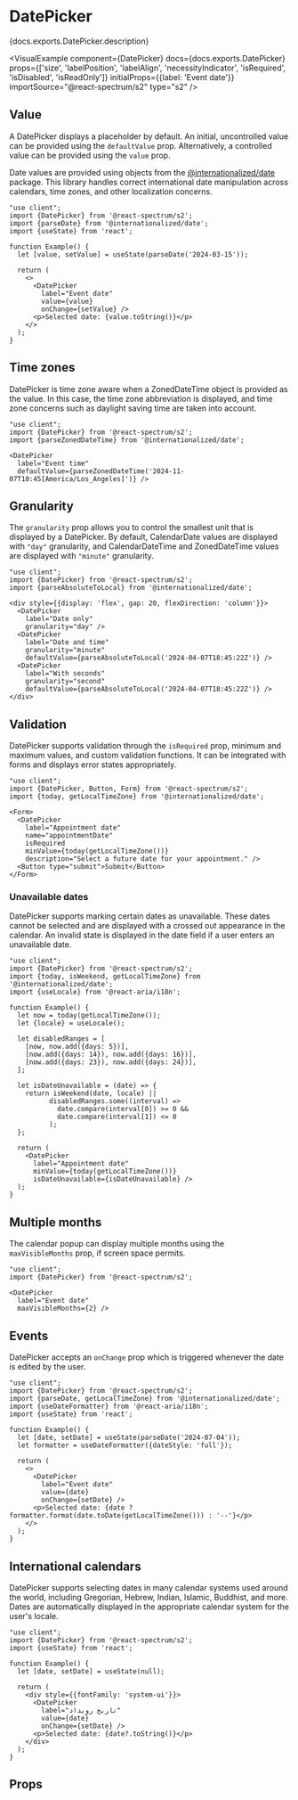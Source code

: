 

# DatePicker

<PageDescription>{docs.exports.DatePicker.description}</PageDescription>

<VisualExample
  component={DatePicker}
  docs={docs.exports.DatePicker}
  props={['size', 'labelPosition', 'labelAlign', 'necessityIndicator', 'isRequired', 'isDisabled', 'isReadOnly']}
  initialProps={{label: 'Event date'}}
  importSource="@react-spectrum/s2"
  type="s2" />

## Value

A DatePicker displays a placeholder by default. An initial, uncontrolled value can be provided using the `defaultValue` prop. Alternatively, a controlled value can be provided using the `value` prop.

Date values are provided using objects from the [@internationalized/date](https://react-spectrum.adobe.com/internationalized/date/) package. This library handles correct international date manipulation across calendars, time zones, and other localization concerns.

```tsx render
"use client";
import {DatePicker} from '@react-spectrum/s2';
import {parseDate} from '@internationalized/date';
import {useState} from 'react';

function Example() {
  let [value, setValue] = useState(parseDate('2024-03-15'));

  return (
    <>
      <DatePicker
        label="Event date"
        value={value}
        onChange={setValue} />
      <p>Selected date: {value.toString()}</p>
    </>
  );
}
```

## Time zones

DatePicker is time zone aware when a ZonedDateTime object is provided as the value. In this case, the time zone abbreviation is displayed, and time zone concerns such as daylight saving time are taken into account.

```tsx render hideImports
"use client";
import {DatePicker} from '@react-spectrum/s2';
import {parseZonedDateTime} from '@internationalized/date';

<DatePicker
  label="Event time"
  defaultValue={parseZonedDateTime('2024-11-07T10:45[America/Los_Angeles]')} />
```

## Granularity

The `granularity` prop allows you to control the smallest unit that is displayed by a DatePicker. By default, CalendarDate values are displayed with `"day"` granularity, and CalendarDateTime and ZonedDateTime values are displayed with `"minute"` granularity.

```tsx render hideImports
"use client";
import {DatePicker} from '@react-spectrum/s2';
import {parseAbsoluteToLocal} from '@internationalized/date';

<div style={{display: 'flex', gap: 20, flexDirection: 'column'}}>
  <DatePicker
    label="Date only"
    granularity="day" />
  <DatePicker
    label="Date and time"
    granularity="minute"
    defaultValue={parseAbsoluteToLocal('2024-04-07T18:45:22Z')} />
  <DatePicker
    label="With seconds"
    granularity="second"
    defaultValue={parseAbsoluteToLocal('2024-04-07T18:45:22Z')} />
</div>
```

## Validation

DatePicker supports validation through the `isRequired` prop, minimum and maximum values, and custom validation functions. It can be integrated with forms and displays error states appropriately.

```tsx render hideImports
"use client";
import {DatePicker, Button, Form} from '@react-spectrum/s2';
import {today, getLocalTimeZone} from '@internationalized/date';

<Form>
  <DatePicker
    label="Appointment date"
    name="appointmentDate"
    isRequired
    minValue={today(getLocalTimeZone())}
    description="Select a future date for your appointment." />
  <Button type="submit">Submit</Button>
</Form>
```

### Unavailable dates

DatePicker supports marking certain dates as unavailable. These dates cannot be selected and are displayed with a crossed out appearance in the calendar. An invalid state is displayed in the date field if a user enters an unavailable date.

```tsx render hideImports
"use client";
import {DatePicker} from '@react-spectrum/s2';
import {today, isWeekend, getLocalTimeZone} from '@internationalized/date';
import {useLocale} from '@react-aria/i18n';

function Example() {
  let now = today(getLocalTimeZone());
  let {locale} = useLocale();
  
  let disabledRanges = [
    [now, now.add({days: 5})],
    [now.add({days: 14}), now.add({days: 16})],
    [now.add({days: 23}), now.add({days: 24})],
  ];

  let isDateUnavailable = (date) => {
    return isWeekend(date, locale) || 
          disabledRanges.some((interval) => 
            date.compare(interval[0]) >= 0 && 
            date.compare(interval[1]) <= 0
          );
  };

  return (
    <DatePicker
      label="Appointment date"
      minValue={today(getLocalTimeZone())}
      isDateUnavailable={isDateUnavailable} />
  );
}
```

## Multiple months

The calendar popup can display multiple months using the `maxVisibleMonths` prop, if screen space permits.

```tsx render hideImports
"use client";
import {DatePicker} from '@react-spectrum/s2';

<DatePicker
  label="Event date"
  maxVisibleMonths={2} />
```

## Events

DatePicker accepts an `onChange` prop which is triggered whenever the date is edited by the user.

```tsx render hideImports
"use client";
import {DatePicker} from '@react-spectrum/s2';
import {parseDate, getLocalTimeZone} from '@internationalized/date';
import {useDateFormatter} from '@react-aria/i18n';
import {useState} from 'react';

function Example() {
  let [date, setDate] = useState(parseDate('2024-07-04'));
  let formatter = useDateFormatter({dateStyle: 'full'});

  return (
    <>
      <DatePicker
        label="Event date"
        value={date}
        onChange={setDate} />
      <p>Selected date: {date ? formatter.format(date.toDate(getLocalTimeZone())) : '--'}</p>
    </>
  );
}
```

## International calendars

DatePicker supports selecting dates in many calendar systems used around the world, including Gregorian, Hebrew, Indian, Islamic, Buddhist, and more. Dates are automatically displayed in the appropriate calendar system for the user's locale.

```tsx render hideImports
"use client";
import {DatePicker} from '@react-spectrum/s2';
import {useState} from 'react';

function Example() {
  let [date, setDate] = useState(null);
  
  return (
    <div style={{fontFamily: 'system-ui'}}>
      <DatePicker
        label="تاریخ رویداد"
        value={date}
        onChange={setDate} />
      <p>Selected date: {date?.toString()}</p>
    </div>
  );
}
```

## Props

<PropTable component={docs.exports.DatePicker} links={docs.links} />
